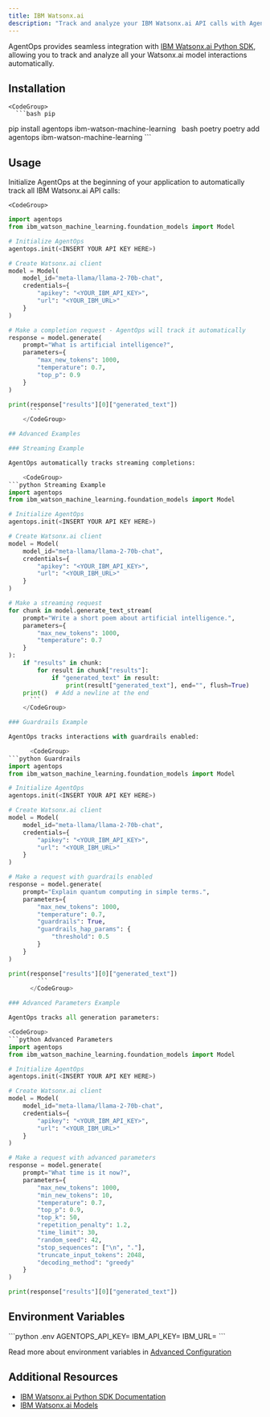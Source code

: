 ```yaml
---
title: IBM Watsonx.ai
description: "Track and analyze your IBM Watsonx.ai API calls with AgentOps"
---
```



AgentOps provides seamless integration with [IBM Watsonx.ai Python SDK](https://ibm.github.io/watsonx-ai-python-sdk/), allowing you to track and analyze all your Watsonx.ai model interactions automatically.

## Installation

<CodeTooltip />

    <CodeGroup>
      ```bash pip 
  pip install agentops ibm-watson-machine-learning
      ```
      ```bash poetry
  poetry add agentops ibm-watson-machine-learning
      ```
    </CodeGroup>

## Usage

Initialize AgentOps at the beginning of your application to automatically track all IBM Watsonx.ai API calls:

    <CodeGroup>
```python Basic Usage
import agentops
from ibm_watson_machine_learning.foundation_models import Model

# Initialize AgentOps
agentops.init(<INSERT YOUR API KEY HERE>)

# Create Watsonx.ai client
model = Model(
    model_id="meta-llama/llama-2-70b-chat",
    credentials={
        "apikey": "<YOUR_IBM_API_KEY>",
        "url": "<YOUR_IBM_URL>"
    }
)

# Make a completion request - AgentOps will track it automatically
response = model.generate(
    prompt="What is artificial intelligence?",
    parameters={
        "max_new_tokens": 1000,
        "temperature": 0.7,
        "top_p": 0.9
    }
)

print(response["results"][0]["generated_text"])
      ```
    </CodeGroup>

## Advanced Examples

### Streaming Example

AgentOps automatically tracks streaming completions:

    <CodeGroup>
```python Streaming Example
import agentops
from ibm_watson_machine_learning.foundation_models import Model

# Initialize AgentOps
agentops.init(<INSERT YOUR API KEY HERE>)

# Create Watsonx.ai client
model = Model(
    model_id="meta-llama/llama-2-70b-chat",
    credentials={
        "apikey": "<YOUR_IBM_API_KEY>",
        "url": "<YOUR_IBM_URL>"
    }
)

# Make a streaming request
for chunk in model.generate_text_stream(
    prompt="Write a short poem about artificial intelligence.",
    parameters={
        "max_new_tokens": 1000,
        "temperature": 0.7
    }
):
    if "results" in chunk:
        for result in chunk["results"]:
            if "generated_text" in result:
                print(result["generated_text"], end="", flush=True)
    print()  # Add a newline at the end
      ```
    </CodeGroup>

### Guardrails Example

AgentOps tracks interactions with guardrails enabled:

      <CodeGroup>
```python Guardrails
import agentops
from ibm_watson_machine_learning.foundation_models import Model

# Initialize AgentOps
agentops.init(<INSERT YOUR API KEY HERE>)

# Create Watsonx.ai client
model = Model(
    model_id="meta-llama/llama-2-70b-chat",
    credentials={
        "apikey": "<YOUR_IBM_API_KEY>",
        "url": "<YOUR_IBM_URL>"
    }
)

# Make a request with guardrails enabled
response = model.generate(
    prompt="Explain quantum computing in simple terms.",
    parameters={
        "max_new_tokens": 1000,
        "temperature": 0.7,
        "guardrails": True,
        "guardrails_hap_params": {
            "threshold": 0.5
        }
    }
)

print(response["results"][0]["generated_text"])
        ```
      </CodeGroup>

### Advanced Parameters Example

AgentOps tracks all generation parameters:

<CodeGroup>
```python Advanced Parameters
import agentops
from ibm_watson_machine_learning.foundation_models import Model

# Initialize AgentOps
agentops.init(<INSERT YOUR API KEY HERE>)

# Create Watsonx.ai client
model = Model(
    model_id="meta-llama/llama-2-70b-chat",
    credentials={
        "apikey": "<YOUR_IBM_API_KEY>",
        "url": "<YOUR_IBM_URL>"
    }
)

# Make a request with advanced parameters
response = model.generate(
    prompt="What time is it now?",
    parameters={
        "max_new_tokens": 1000,
        "min_new_tokens": 10,
        "temperature": 0.7,
        "top_p": 0.9,
        "top_k": 50,
        "repetition_penalty": 1.2,
        "time_limit": 30,
        "random_seed": 42,
        "stop_sequences": ["\n", "."],
        "truncate_input_tokens": 2048,
        "decoding_method": "greedy"
    }
)

print(response["results"][0]["generated_text"])
```
</CodeGroup>

## Environment Variables

<EnvTooltip />
<CodeGroup>
  ```python .env
  AGENTOPS_API_KEY=<YOUR API KEY>
  IBM_API_KEY=<YOUR IBM API KEY>
  IBM_URL=<YOUR IBM URL>
  ```
</CodeGroup>

Read more about environment variables in [Advanced Configuration](/v2/usage/advanced-configuration)

## Additional Resources

- [IBM Watsonx.ai Python SDK Documentation](https://ibm.github.io/watsonx-ai-python-sdk/)
- [IBM Watsonx.ai Models](http://ibm.com/products/watsonx-ai/foundation-models)

<script type="module" src="/scripts/github_stars.js"></script>
<script type="module" src="/scripts/scroll-img-fadein-animation.js"></script>
<script type="module" src="/scripts/button_heartbeat_animation.js"></script>
<script type="css" src="/styles/styles.css"></script> 